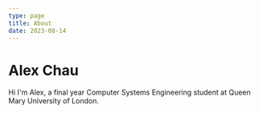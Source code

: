 ```yaml
---
type: page
title: About
date: 2023-08-14
---
```


# Alex Chau

Hi I'm Alex, a final year Computer Systems Engineering student at Queen Mary University of London.

